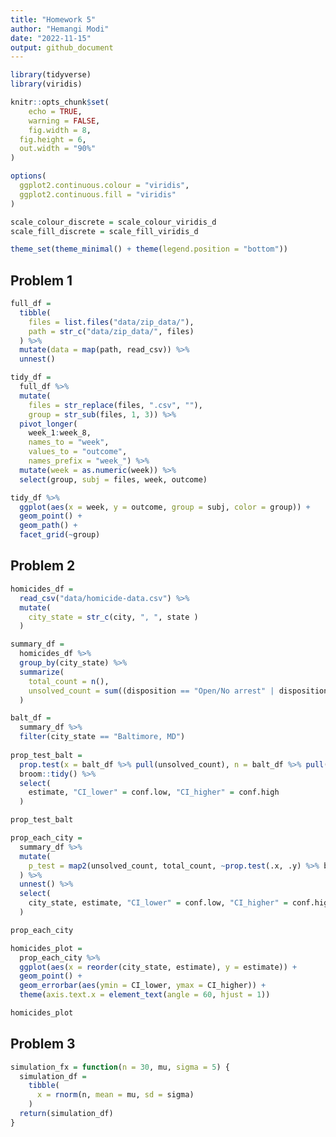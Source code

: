 ```yaml
---
title: "Homework 5"
author: "Hemangi Modi"
date: "2022-11-15"
output: github_document
---
```


```r
library(tidyverse)
library(viridis)

knitr::opts_chunk$set(
	echo = TRUE,
	warning = FALSE,
	fig.width = 8, 
  fig.height = 6,
  out.width = "90%"
)

options(
  ggplot2.continuous.colour = "viridis",
  ggplot2.continuous.fill = "viridis"
)

scale_colour_discrete = scale_colour_viridis_d
scale_fill_discrete = scale_fill_viridis_d

theme_set(theme_minimal() + theme(legend.position = "bottom"))
```


## Problem 1

```r
full_df = 
  tibble(
    files = list.files("data/zip_data/"),
    path = str_c("data/zip_data/", files)
  ) %>% 
  mutate(data = map(path, read_csv)) %>% 
  unnest()
```

```r
tidy_df = 
  full_df %>% 
  mutate(
    files = str_replace(files, ".csv", ""),
    group = str_sub(files, 1, 3)) %>% 
  pivot_longer(
    week_1:week_8,
    names_to = "week",
    values_to = "outcome",
    names_prefix = "week_") %>% 
  mutate(week = as.numeric(week)) %>% 
  select(group, subj = files, week, outcome)
```

```r
tidy_df %>% 
  ggplot(aes(x = week, y = outcome, group = subj, color = group)) + 
  geom_point() + 
  geom_path() + 
  facet_grid(~group)
```

## Problem 2

```r
homicides_df = 
  read_csv("data/homicide-data.csv") %>% 
  mutate(
    city_state = str_c(city, ", ", state )
  )
```

```r
summary_df =
  homicides_df %>% 
  group_by(city_state) %>% 
  summarize(
    total_count = n(),
    unsolved_count = sum((disposition == "Open/No arrest" | disposition == "Closed without arrest"))
  )
```

```r
balt_df = 
  summary_df %>% 
  filter(city_state == "Baltimore, MD")
  
prop_test_balt = 
  prop.test(x = balt_df %>% pull(unsolved_count), n = balt_df %>% pull(total_count)) %>% 
  broom::tidy() %>% 
  select(
    estimate, "CI_lower" = conf.low, "CI_higher" = conf.high
  )

prop_test_balt
```


```r
prop_each_city = 
  summary_df %>% 
  mutate(
    p_test = map2(unsolved_count, total_count, ~prop.test(.x, .y) %>% broom::tidy())
  ) %>% 
  unnest() %>% 
  select(
    city_state, estimate, "CI_lower" = conf.low, "CI_higher" = conf.high
  )

prop_each_city

```

```r
homicides_plot = 
  prop_each_city %>% 
  ggplot(aes(x = reorder(city_state, estimate), y = estimate)) +
  geom_point() +
  geom_errorbar(aes(ymin = CI_lower, ymax = CI_higher)) +
  theme(axis.text.x = element_text(angle = 60, hjust = 1))

homicides_plot
```


## Problem 3

```r
simulation_fx = function(n = 30, mu, sigma = 5) {
  simulation_df = 
    tibble(
      x = rnorm(n, mean = mu, sd = sigma)
    )
  return(simulation_df)
}
```


